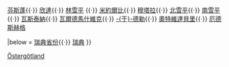 {{Navbox
|name    = 東約特蘭省
|title   = [[東約特蘭省]][[瑞典市镇|市镇]]
|image   = [[File:Östergötland vapen.svg|35px|東約特蘭省省徽]]
|state   = uncollapsed
|imagestyle = padding-right: .5em;
|titlestyle = background: #b8d2ff;
|belowstyle = background: #e6f2ff;

|list1   = [[博克斯霍尔姆市|博克斯霍爾姆]]{{·}} [[芬斯蓬市|芬斯蓬]]{{·}} [[欣达市|欣達]]{{·}} [[林雪平市|林雪平]] {{·}} [[米约尔比市|米約爾比]]{{·}} [[穆塔拉市|穆塔拉]]{{·}} [[诺尔雪平市|北雪平]]{{·}} [[南雪平市|南雪平]]{{·}} [[瓦斯泰纳市|瓦斯泰納]]{{·}} [[瓦尔德马什维克市|瓦爾德馬什維克]]{{·}} [[于德勒市|-{于}-德勒]]{{·}} [[奥特维达贝里市|奧特維達貝里]]{{·}} [[厄德斯赫格市|厄德斯赫格]]

|below = [[瑞典省份]]{{·}} [[瑞典]]
}}<noinclude>
[[Category:瑞典市镇模板|Östergötland]]
</noinclude>